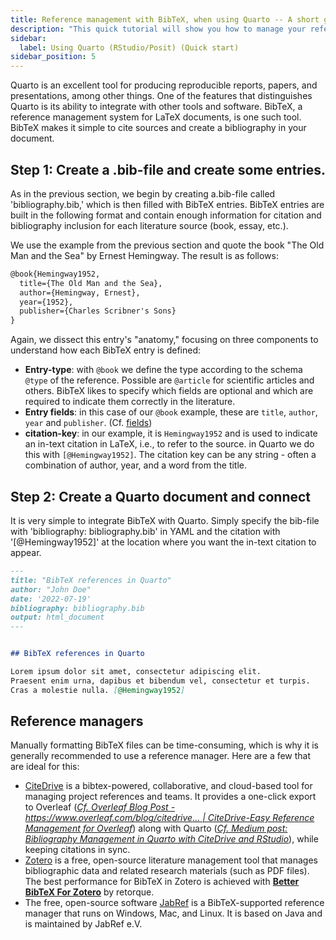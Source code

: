 ```yaml
---
title: Reference management with BibTeX, when using Quarto -- A short guide
description: "This quick tutorial will show you how to manage your references using BibTeX. BibTeX is a reference management software that allows you to store and organize your references in a simple, easy-to-use format."
sidebar:
  label: Using Quarto (RStudio/Posit) (Quick start)
sidebar_position: 5
---
```



Quarto is an excellent tool for producing reproducible reports, papers, and presentations, among other things. One of the features that distinguishes Quarto is its ability to integrate with other tools and software. BibTeX, a reference management system for LaTeX documents, is one such tool. BibTeX makes it simple to cite sources and create a bibliography in your document.

<CiteDrive />

## Step 1: Create a .bib-file and create some entries.

As in the previous section, we begin by creating a.bib-file called 'bibliography.bib,' which is then filled with BibTeX entries.
BibTeX entries are built in the following format and contain enough information for citation and bibliography inclusion for each literature source (book, essay, etc.).

We use the example from the previous section and quote the book "The Old Man and the Sea" by Ernest Hemingway. The result is as follows:

```latex
@book{Hemingway1952,
  title={The Old Man and the Sea},
  author={Hemingway, Ernest},
  year={1952},
  publisher={Charles Scribner's Sons}
}
```

Again, we dissect this entry's "anatomy," focusing on three components to understand how each BibTeX entry is defined:

* **Entry-type**: with `@book` we define the type according to the schema `@type` of the reference. Possible are `@article` for scientific articles and others. BibTeX likes to specify which fields are optional and which are required to indicate them correctly in the literature.
* **Entry fields**: in this case of our `@book` example, these are `title`, `author`, `year` and `publisher`. (Cf. [fields](./fields))
* **citation-key**: in our example, it is `Hemingway1952` and is used to indicate an in-text citation in LaTeX, i.e., to refer to the source. in Quarto we do this with `[@Hemingway1952]`. The citation key can be any string - often a combination of author, year, and a word from the title.



## Step 2: Create a Quarto document and connect

It is very simple to integrate BibTeX with Quarto. Simply specify the bib-file with 'bibliography: bibliography.bib' in YAML and the citation with '[@Hemingway1952]' at the location where you want the in-text citation to appear.

```md
---
title: "BibTeX references in Quarto"
author: "John Doe"
date: '2022-07-19'
bibliography: bibliography.bib
output: html_document
---


## BibTeX references in Quarto

Lorem ipsum dolor sit amet, consectetur adipiscing elit.
Praesent enim urna, dapibus et bibendum vel, consectetur et turpis.
Cras a molestie nulla. [@Hemingway1952]


```


## Reference managers

Manually formatting BibTeX files can be time-consuming, which is why it is generally recommended to use a reference manager. Here are a few that are ideal for this:

* [CiteDrive](https://www.citedrive.com/) is a bibtex-powered, collaborative, and cloud-based tool for managing project references and teams. It provides a one-click export to Overleaf ([*Cf. Overleaf Blog Post - https://www.overleaf.com/blog/citedrive... | CiteDrive-Easy Reference Management for Overleaf*](https://www.overleaf.com/blog/citedrive-easy-reference-management-for-overleaf)) along with Quarto ([*Cf. Medium post: Bibliography Management in Quarto with CiteDrive and RStudio*](https://citedrive.medium.com/bibliography-management-in-r-markdown-with-citedrive-and-rstudio-2585699dd619)), while keeping citations in sync.
* [Zotero](https://www.zotero.org/) is a free, open-source literature management tool that manages bibliographic data and related research materials (such as PDF files). The best performance for BibTeX in Zotero is achieved with **[Better BibTeX For Zotero](https://retorque.re/zotero-better-bibtex/)** by retorque.
* The free, open-source software [JabRef](https://www.jabref.org/) is a BibTeX-supported reference manager that runs on Windows, Mac, and Linux. It is based on Java and is maintained by JabRef e.V.
